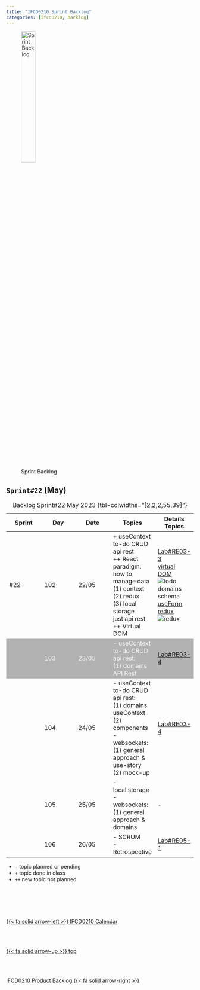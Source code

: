 ```yaml
---
title: "IFCD0210 Sprint Backlog"
categories: [ifcd0210, backlog]
---
```


<style>
tr:nth-child(2) {
  background-color: #b2b2b2!important;
  color: #f4f4f4!important;
}
</style>


![Sprint Backlog](/images/home/backlog.jpg){width="30%"}

## ``Sprint#22`` (May)

::: {.column-page-right}
| Sprint | Day | Date | Topics |  Details Topics |
| -- | -- | -- | -- | -- |
| #22 | 102 | 22/05 | + useContext to-do CRUD api rest </br> ++ React paradigm: how to manage data </br> (1) context </br> (2) redux </br> (3) local storage  </br> just api rest </br> ++ Virtual DOM| [Lab#RE03-3](/reactjs/rjslab3-3.qmd) </br> [virtual DOM](/reactjs/reactjs-what-render-dom.qmd) </br> ![todo domains schema](/images/reactjs/todo-domains-schema.jpg) </br> [useForm](https://usehooks-ts.com/react-hook/use-fetch){.external} </br> [redux](https://redux.js.org/tutorials/fundamentals/part-2-concepts-data-flow){.external} </br> ![redux](/images/reactjs/redux-fig.gif) |
|  | 103 | 23/05 | - useContext to-do CRUD api rest: </br> (1) domains API Rest | [Lab#RE03-4](/reactjs/rjslab3-4.qmd) |
|  | 104 | 24/05 | - useContext to-do CRUD api rest: </br> (1) domains useContext </br> (2) components </br> - websockets: </br> (1) general approach & use-story </br> (2) mock-up | [Lab#RE03-4](/reactjs/rjslab3-4.qmd) |
|  | 105 | 25/05 | - local.storage </br> - websockets: </br> (1) general approach & domains | - |
|  | 106 | 26/05 | - SCRUM </br> - Retrospective | [Lab#RE05-1](/reactjs/rjslab5.qmd) |
: Backlog Sprint#22 May 2023 {tbl-colwidths="[2,2,2,55,39]"}
:::

::: {.callout-note}
- `-` topic planned or pending
- `+` topic done in class
- `++` new topic not planned
:::



<!--- navLinks -->
<br><br>
<div class=row>
<br>
<div class='column left previous'>
<br>
[{{< fa solid arrow-left >}} IFCD0210 Calendar](/ifcd0210/ifcd0210calendar.qmd)
<br>
</div>
<br>
<div class='column center'>
<br>
[{{< fa solid arrow-up >}} top](#top)
<br>
</div>
<br>
<div class='column right next'>
<br>
[IFCD0210 Product Backlog  {{< fa solid arrow-right >}}](/ifcd0210/ifcd0210backlog-product.qmd)
<br>
</div>
<br>
</div>
